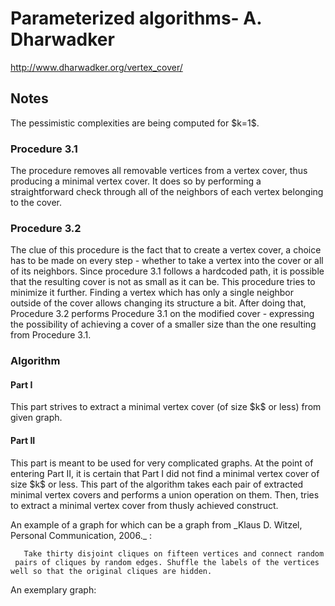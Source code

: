 = Parameterized algorithms- A. Dharwadker =

http://www.dharwadker.org/vertex_cover/

== Notes ==

The pessimistic complexities are being computed for $k=1$.

=== Procedure 3.1 ===
The procedure removes all removable vertices from a vertex cover, thus producing
a minimal vertex cover. It does so by performing a straightforward check through
all of the neighbors of each vertex belonging to the cover. 

=== Procedure 3.2 ===

The clue of this procedure is the fact that to create a vertex cover, a choice
has to be made on every step - whether to take a vertex into the cover or all of
its neighbors. Since procedure 3.1 follows a hardcoded path, it is possible that
the resulting cover is not as small as it can be. This procedure tries to
minimize it further. Finding a vertex which has only a single neighbor outside
of the cover allows changing its structure a bit. After doing that, 
Procedure 3.2 performs Procedure 3.1 on the modified cover - expressing the 
possibility of achieving a cover of a smaller size than the one resulting from
Procedure 3.1.

=== Algorithm ===

==== Part I ====

This part strives to extract a minimal vertex cover (of size $k$ or less) from
given graph.

==== Part II ====

This part is meant to be used for very complicated graphs.
At the point of entering Part II, it is certain that Part I did not find
a minimal vertex cover of size $k$ or less.
This part of the algorithm takes each pair of extracted minimal vertex covers
and performs a union operation on them. Then, tries to extract a minimal vertex
cover from thusly achieved construct.

An example of a graph for which can be a graph from
_Klaus D. Witzel, Personal Communication, 2006._ :

    Take thirty disjoint cliques on fifteen vertices and connect random pairs of cliques by random edges. Shuffle the labels of the vertices well so that the original cliques are hidden.

An exemplary graph:

{{http://www.dharwadker.org/vertex_cover/fig20.gif}}